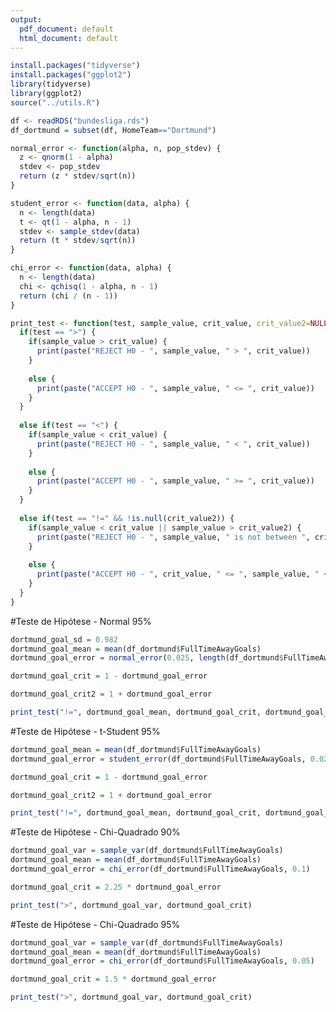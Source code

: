 ```yaml
---
output:
  pdf_document: default
  html_document: default
---
```


```r
install.packages("tidyverse")
install.packages("ggplot2")
library(tidyverse)
library(ggplot2)
source("../utils.R")
```

```r
df <- readRDS("bundesliga.rds")
df_dortmund = subset(df, HomeTeam=="Dortmund")
```

```r
normal_error <- function(alpha, n, pop_stdev) {
  z <- qnorm(1 - alpha)
  stdev <- pop_stdev
  return (z * stdev/sqrt(n))
}
```

```r
student_error <- function(data, alpha) {
  n <- length(data)
  t <- qt(1 - alpha, n - 1)
  stdev <- sample_stdev(data)
  return (t * stdev/sqrt(n))
}
```

```r
chi_error <- function(data, alpha) {
  n <- length(data)
  chi <- qchisq(1 - alpha, n - 1)
  return (chi / (n - 1))
}
```

```r
print_test <- function(test, sample_value, crit_value, crit_value2=NULL) {
  if(test == ">") {
    if(sample_value > crit_value) {
      print(paste("REJECT H0 - ", sample_value, " > ", crit_value))
    }
    
    else {
      print(paste("ACCEPT H0 - ", sample_value, " <= ", crit_value))
    }
  }
  
  else if(test == "<") {
    if(sample_value < crit_value) {
      print(paste("REJECT H0 - ", sample_value, " < ", crit_value))
    }
    
    else {
      print(paste("ACCEPT H0 - ", sample_value, " >= ", crit_value))
    }
  }
  
  else if(test == "!=" && !is.null(crit_value2)) {
    if(sample_value < crit_value || sample_value > crit_value2) {
      print(paste("REJECT H0 - ", sample_value, " is not between ", crit_value, " and ", crit_value2))
    }
    
    else {
      print(paste("ACCEPT H0 - ", crit_value, " <= ", sample_value, " <= ", crit_value2))
    }
  }
}
```

#Teste de Hipótese - Normal 95%
```r
dortmund_goal_sd = 0.982
dortmund_goal_mean = mean(df_dortmund$FullTimeAwayGoals)
dortmund_goal_error = normal_error(0.025, length(df_dortmund$FullTimeAwayGoals), dortmund_goal_sd)

dortmund_goal_crit = 1 - dortmund_goal_error

dortmund_goal_crit2 = 1 + dortmund_goal_error

print_test("!=", dortmund_goal_mean, dortmund_goal_crit, dortmund_goal_crit2)
```

#Teste de Hipótese - t-Student 95%
```r
dortmund_goal_mean = mean(df_dortmund$FullTimeAwayGoals)
dortmund_goal_error = student_error(df_dortmund$FullTimeAwayGoals, 0.025)

dortmund_goal_crit = 1 - dortmund_goal_error

dortmund_goal_crit2 = 1 + dortmund_goal_error

print_test("!=", dortmund_goal_mean, dortmund_goal_crit, dortmund_goal_crit2)
```

#Teste de Hipótese - Chi-Quadrado 90%
```r
dortmund_goal_var = sample_var(df_dortmund$FullTimeAwayGoals)
dortmund_goal_mean = mean(df_dortmund$FullTimeAwayGoals)
dortmund_goal_error = chi_error(df_dortmund$FullTimeAwayGoals, 0.1)

dortmund_goal_crit = 2.25 * dortmund_goal_error

print_test(">", dortmund_goal_var, dortmund_goal_crit)
```

#Teste de Hipótese - Chi-Quadrado 95%
```r
dortmund_goal_var = sample_var(df_dortmund$FullTimeAwayGoals)
dortmund_goal_mean = mean(df_dortmund$FullTimeAwayGoals)
dortmund_goal_error = chi_error(df_dortmund$FullTimeAwayGoals, 0.05)

dortmund_goal_crit = 1.5 * dortmund_goal_error

print_test(">", dortmund_goal_var, dortmund_goal_crit)
```